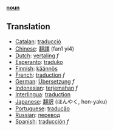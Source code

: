 '''[[noun]]'''

== Translation ==
*[[Catalan]]: [[traducció]]
*[[Chinese]]: [[翻譯]] (fan1 yi4)
*[[Dutch]]: [[vertaling]] ''f''
*[[Esperanto]]: [[traduko]]
*[[Finnish]]: [[käännös]]
*[[French]]: [[traduction]] ''f''
*[[German]]: [[Übersetzung]] ''f''
*[[Indonesian]]: [[terjemah|terjemahan]] ''f''
*[[Interlingua]]: [[traduction]]
*[[Japanese]]: [[翻訳]] (ほんやく, hon-yaku)
*[[Portuguese]]: [[tradução]]
*[[Russian]]: [[перевод]]
*[[Spanish]]: [[traducción]] ''f''